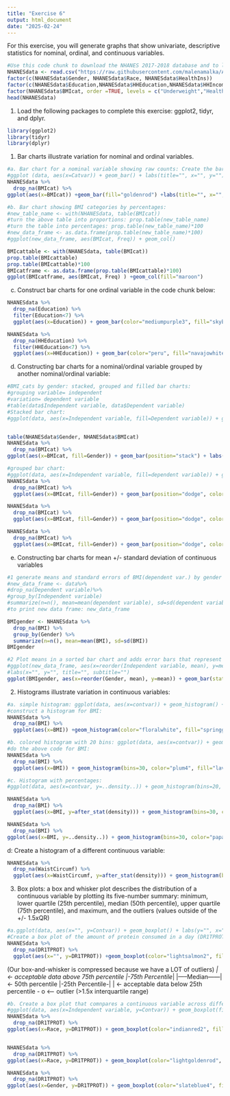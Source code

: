 ```yaml
---
title: "Exercise 6"
output: html_document
date: "2025-02-24"
---
```


For this exercise, you will generate graphs that show univariate, descriptive statistics for nominal, ordinal, and continuous variables.
```r
#Use this code chunk to download the NHANES 2017-2018 database and to label the nominal and ordinal variables as factor variables (if necessary):
NHANESdata <- read.csv("https://raw.githubusercontent.com/malenamalka/ANTH241-SP25/refs/heads/main/data/NHANES2017-28")
factor(c(NHANESdata$Gender, NHANESdata$Race, NHANESdata$HealthIns))
factor(c(NHANESdata$Education,NHANESdata$HHEducation,NHANESdata$HHIncome,NHANESdata$FeelBad,NHANESdata$HHFoodSec),order=TRUE)
factor(NHANESdata$BMIcat, order =TRUE, levels = c("Underweight","Healthy","Overweight","Obese"))
head(NHANESdata)
```

1. Load the following packages to complete this exercise: ggplot2, tidyr, and dplyr.
```r
library(ggplot2)
library(tidyr)
library(dplyr)
```

1. Bar charts illustrate variation for nominal and ordinal variables.
```r
#a. Bar chart for a nominal variable showing raw counts: Create the bar chart for BMI categories (BMIcat)
#ggplot (data, aes(x=Catvar)) + geom_bar() + labs(title="", x="", y="")
NHANESdata %>% 
  drop_na(BMIcat) %>% 
ggplot(aes(x=BMIcat)) +geom_bar(fill="goldenrod") +labs(title="", x="", y="")
```

```r
#b. Bar chart showing BMI categories by percentages:
#new_table_name <- with(NHANESdata, table(BMIcat))
#turn the above table into proportions: prop.table(new_table_name)
#turn the table into percentages: prop.table(new_table_name)*100
#new_data_frame <- as.data.frame(prop.table(new_table_name)*100)
#ggplot(new_data_frame, aes(BMIcat, Freq)) + geom_col()

BMIcattable <- with(NHANESdata, table(BMIcat))
prop.table(BMIcattable)
prop.table(BMIcattable)*100
BMIcatframe <- as.data.frame(prop.table(BMIcattable)*100)
ggplot(BMIcatframe, aes(BMIcat, Freq) ) +geom_col(fill="maroon")
```

c. Construct bar charts for one ordinal variable in the code chunk below:
```r
NHANESdata %>% 
  drop_na(Education) %>% 
  filter(Education<7) %>% 
  ggplot(aes(x=Education)) + geom_bar(color="mediumpurple3", fill="skyblue") + labs(title= "Highest Level of Education")

NHANESdata %>% 
  drop_na(HHEducation) %>% 
  filter(HHEducation<7) %>% 
  ggplot(aes(x=HHEducation)) + geom_bar(color="peru", fill="navajowhite") + labs(title= "Highest Level of Education")
```

d. Constructing bar charts for a nominal/ordinal variable grouped by another nominal/ordinal variable:
```r
#BMI_cats by gender: stacked, grouped and filled bar charts:
#grouping variable= independent
#variation= dependent variable
#table(data$Independent variable, data$Dependent variable)
#Stacked bar chart:
#ggplot(data, aes(x=Independent variable, fill=Dependent variable)) + geom_bar(position = "stack") + labs(title="", x="", y="")


table(NHANESdata$Gender, NHANESdata$BMIcat)
NHANESdata %>% 
  drop_na(BMIcat) %>% 
ggplot(aes(x=BMIcat, fill=Gender)) + geom_bar(position="stack") + labs(title="Stacked Bar Chart", x="BMI Category", y="Gender")

#grouped bar chart:
#ggplot(data, aes(x=Independent variable, fill=dependent variable)) + geom_bar(position = "dodge") + labs(title="", x="Gender", y="Frequency")
NHANESdata %>% 
  drop_na(BMIcat) %>%
  ggplot(aes(x=BMIcat, fill=Gender)) + geom_bar(position="dodge", color="ivory1") +labs(title="Grouped Bar Chart", x="Gender", y="Frequency")

NHANESdata %>% 
  drop_na(BMIcat) %>%
  ggplot(aes(x=BMIcat, fill=Gender)) + geom_bar(position="dodge", color="ivory1") + facet_wrap(~Race) + labs(title="BMI by Gender by Race(Facet Wrap)", x="Gender", y="Frequency") + theme(axis.text.x = element_text(angle=45, hjust=1, size=10))

NHANESdata %>% 
  drop_na(BMIcat) %>%
  ggplot(aes(x=BMIcat, fill=Gender)) + geom_bar(position="dodge", color="ivory1") + facet_grid(~Race) + labs(title="BMI by Gender by Race(Facet Grid)", x="Gender", y="Frequency") + theme(axis.text.x = element_text(angle=45, hjust=1, size=10))

```

e. Constructing bar charts for mean +/- standard deviation of continuous variables
```r
#1 generate means and standard errors of BMI(dependent var.) by gender (independent var)
#new_data_frame <- data%>%
#drop_na(Dependent variable)%>%
#group_by(Independent variable)
#summarize(n=n(), mean=mean(dependent variable), sd=sd(dependent variable))
#to print new data frame: new_data_frame

BMIgender <- NHANESdata %>% 
  drop_na(BMI) %>% 
  group_by(Gender) %>% 
  summarize(n=n(), mean=mean(BMI), sd=sd(BMI))
BMIgender

#2 Plot means in a sorted bar chart and adds error bars that represent the standard deviation
#ggplot(new_data_frame, aes(x=reorder(Independent variable, mean), y=mean)) + geom_bar(stat="identity", fill="color") + geom_errorbar(aes(ymin=mean-sd, ymax=mean+sd), width=0.2)
#labs(x="", y="", title="", subtitle="")
ggplot(BMIgender, aes(x=reorder(Gender, mean), y=mean)) + geom_bar(stat="identity", color="floralwhite", fill="mistyrose") + geom_errorbar(aes(ymin=mean-sd, ymax=mean+sd), width=0.3, color="red3") + labs(x="Gender", y="Mean BMI", title="Mean BMI by Gender")
```

2. Histograms illustrate variation in continuous variables:
```r
#a. simple histogram: ggplot(data, aes(x=contvar)) + geom_histogram() + labs(title="", x="", y="")
#construct a histogram for BMI:
NHANESdata %>% 
  drop_na(BMI) %>% 
  ggplot(aes(x=BMI)) +geom_histogram(color="floralwhite", fill="springgreen3") + labs(title="BMI", x="BMI", y="")

```

```r
#b. colored histogram with 20 bins: ggplot(data, aes(x=contvar)) + geom_histogram(bins=20, color="white", fill="steelblue") + labs(title="Colored histogram with 20 bins", x="", y="")
#do the above code for BMI:
NHANESdata %>% 
  drop_na(BMI) %>% 
  ggplot(aes(x=BMI)) + geom_histogram(bins=30, color="plum4", fill="lavender") +labs(title="Colored Histogram with 30 bins", x="BMI", y="count")

```

```r
#c. Histogram with percentages:
#ggplot(data, aes(x=contvar, y=..density..)) + geom_histogram(bins=20, color="white", fill="steelblue") + scale_y_continuous(labels=scales::percent) + labs(title="", y="percent", x="")

NHANESdata %>% 
  drop_na(BMI) %>% 
  ggplot(aes(x=BMI, y=after_stat(density))) + geom_histogram(bins=30, color="slateblue3", fill="powderblue") + scale_y_continuous(labels=scales::percent) +labs(title="BMI", x="BMI", y="Sample Percentage")

NHANESdata %>% 
  drop_na(BMI) %>% 
ggplot(aes(x=BMI, y=..density..)) + geom_histogram(bins=30, color="papayawhip", fill="powderblue")+ labs(x="BMI", y= "Sample Percentage", title="BMI")
```


d: Create a histogram of a different continuous variable:

```r
NHANESdata %>% 
  drop_na(WaistCircumf) %>% 
  ggplot(aes(x=WaistCircumf, y=after_stat(density))) + geom_histogram(bins=25, fill="cornflowerblue", color="azure2")
```


3. Box plots: a box and whisker plot describes the distribution of a continuous variable by plotting its five-number summary: minimum, lower quartile (25th percentile), median (50th percentile), upper quartile (75th percentile), and maximum, and the outliers (values outside of the +/- 1.5xQR)
```r
#a.ggplot(data, aes(x="", y=Contvar)) + geom_boxplot() + labs(y="", x="", title="")
#Create a box plot of the amount of protein consumed in a day (DR1TPROT)
NHANESdata %>% 
  drop_na(DR1TPROT) %>% 
  ggplot(aes(x="", y=DR1TPROT)) +geom_boxplot(color="lightsalmon2", fill="papayawhip") + labs(y="Grams Protein", x="", title="1-day Protein Intake")

```

(Our box-and-whisker is compressed because we have a LOT of outliers)
         _
         |          <- acceptable data above 75th percentile
|-75th Percentile_|
|-----Median------| <- 50th percentile
|-25th Percentile-|
         |    <- acceptable data below 25th percentile
         -
         o <--- outlier (>1.5x interquartile range)
```r
#b. Create a box plot that comnpares a continuous variable across different levels of a nominal or ordinal variable: DR1TPROT by race:
#ggplot(data, aes(x=Independent variable, y=Contvar)) + geom_boxplot(fill="color") + labs(x="Independent variable", y="Contvar", title="")
NHANESdata %>% 
  drop_na(DR1TPROT) %>% 
ggplot(aes(x=Race, y=DR1TPROT)) + geom_boxplot(color="indianred2", fill="floralwhite") + labs(x="Race", y="Daily Protein Intake(Grams)")


NHANESdata %>% 
  drop_na(DR1TPROT) %>% 
ggplot(aes(x=Race, y=DR1TPROT)) + geom_boxplot(color="lightgoldenrod", fill="olivedrab") + facet_wrap(~Gender) + labs(x="Race", y="Daily Protein Intake(Grams)")

NHANESdata %>% 
  drop_na(DR1TPROT) %>% 
ggplot(aes(x=Gender, y=DR1TPROT)) + geom_boxplot(color="slateblue4", fill="slategray2") + facet_wrap(~Race) + labs(x="Gender", y="Daily Protein Intake(Grams)")

```
